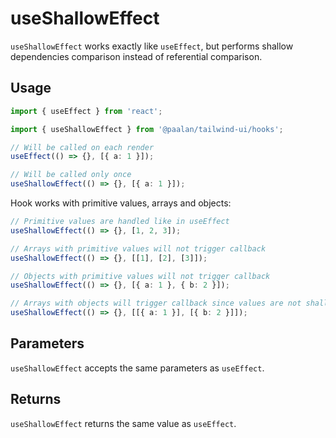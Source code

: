 
<Meta title="hooks/Life Cycle/useShallowEffect" />

# useShallowEffect

`useShallowEffect` works exactly like `useEffect`, but performs shallow dependencies comparison instead of referential comparison.

## Usage

```ts
import { useEffect } from 'react';

import { useShallowEffect } from '@paalan/tailwind-ui/hooks';

// Will be called on each render
useEffect(() => {}, [{ a: 1 }]);

// Will be called only once
useShallowEffect(() => {}, [{ a: 1 }]);
```

Hook works with primitive values, arrays and objects:

```ts
// Primitive values are handled like in useEffect
useShallowEffect(() => {}, [1, 2, 3]);

// Arrays with primitive values will not trigger callback
useShallowEffect(() => {}, [[1], [2], [3]]);

// Objects with primitive values will not trigger callback
useShallowEffect(() => {}, [{ a: 1 }, { b: 2 }]);

// Arrays with objects will trigger callback since values are not shallow equal
useShallowEffect(() => {}, [[{ a: 1 }], [{ b: 2 }]]);
```

## Parameters

`useShallowEffect` accepts the same parameters as `useEffect`.

## Returns

`useShallowEffect` returns the same value as `useEffect`.
